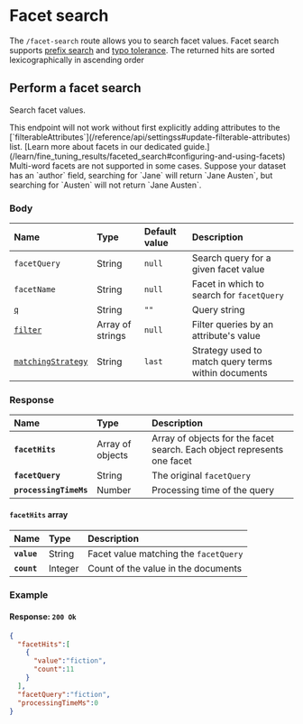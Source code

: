 # Facet search

The `/facet-search` route allows you to search facet values. Facet search supports [prefix search](/learn/advanced/prefix) and [typo tolerance](/learn/configuration/typo_tolerance). The returned hits are sorted lexicographically in ascending order

## Perform a facet search

Search facet values.

<RouteHighlighter method="POST" route="/indexes/{index_uid}/facet-search"/>

<Capsule intent="warning">
This endpoint will not work without first explicitly adding attributes to the [`filterableAttributes`](/reference/api/settingss#update-filterable-attributes) list. [Learn more about facets in our dedicated guide.](/learn/fine_tuning_results/faceted_search#configuring-and-using-facets)
</Capsule>

<Capsule intent="warning">
Multi-word facets are not supported in some cases. Suppose your dataset has an `author` field, searching for `Jane` will return `Jane Austen`, but searching for `Austen` will not return `Jane Austen`.
</Capsule>

### Body

| Name                                                          | Type             | Default value | Description                                         |
| :------------------------------------------------------------ | :--------------- | :------------ | :-------------------------------------------------- |
| `facetQuery`                                                  | String           | `null`        | Search query for a given facet value                |
| `facetName`                                                   | String           | `null`        | Facet in which to search for `facetQuery`           |
| [`q`](/reference/api/search#q)                                | String           | `""`          | Query string                                        |
| [`filter`](/reference/api/search#filter)                      | Array of strings | `null`        | Filter queries by an attribute's value              |
| [`matchingStrategy`](/reference/api/search#matching-strategy) | String           | `last`        | Strategy used to match query terms within documents |

### Response

| Name                   | Type             | Description                                                             |
| :--------------------- | :--------------- | :---------------------------------------------------------------------- |
| **`facetHits`**        | Array of objects | Array of objects for the facet search. Each object represents one facet |
| **`facetQuery`**       | String           | The original `facetQuery`                                               |
| **`processingTimeMs`** | Number           | Processing time of the query                                            |

#### `facetHits` array

| Name        | Type    | Description                           |
| :---------- | :------ | :------------------------------------ |
| **`value`** | String  | Facet value matching the `facetQuery` |
| **`count`** | Integer | Count of the value in the documents   |

### Example

<CodeSamples id="facet_search_1" />

#### Response: `200 Ok`

```json
{
  "facetHits":[
    {
      "value":"fiction",
      "count":11
    }
  ],
  "facetQuery":"fiction",
  "processingTimeMs":0
}
```
